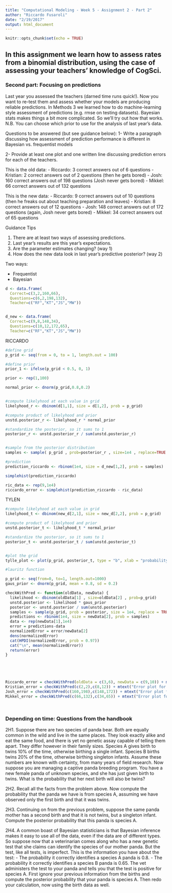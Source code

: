 ```yaml
---
title: "Computational Modeling - Week 5 - Assignment 2 - Part 2"
author: "Riccardo Fusaroli"
date: "2/19/2017"
output: html_document
---
```


```r
knitr::opts_chunk$set(echo = TRUE)
```

## In this assignment we learn how to assess rates from a binomial distribution, using the case of assessing your teachers' knowledge of CogSci.

### Second part: Focusing on predictions

Last year you assessed the teachers (darned time runs quick!). Now you want to re-test them and assess whether your models are producing reliable predictions. In Methods 3 we learned how to do machine-learning style assessment of predictions (e.g. rmse on testing datasets). Bayesian stats makes things a bit more complicated. So we'll try out how that works. N.B. You can choose which prior to use for the analysis of last year's data.

Questions to be answered (but see guidance below):
1- Write a paragraph discussing how assessment of prediction performance is different in Bayesian vs. frequentist models


2- Provide at least one plot and one written line discussing prediction errors for each of the teachers.

This is the old data:
- Riccardo: 3 correct answers out of 6 questions
- Kristian: 2 correct answers out of 2 questions (then he gets bored)
- Josh: 160 correct answers out of 198 questions (Josh never gets bored)
- Mikkel: 66 correct answers out of 132 questions

This is the new data:
- Riccardo: 9 correct answers out of 10 questions (then he freaks out about teaching preparation and leaves)
- Kristian: 8 correct answers out of 12 questions
- Josh: 148 correct answers out of 172 questions (again, Josh never gets bored)
- Mikkel: 34 correct answers out of 65 questions

Guidance Tips

1. There are at least two ways of assessing predictions.
2. Last year's results are this year's expectations.
3. Are the parameter estimates changing? (way 1)
4. How does the new data look in last year's predictive posterior? (way 2)

Two ways: 

- Frequentist 
- Bayesian 
```r
d <- data.frame(
  Correct=c(3,2,160,66),
  Questions=c(6,2,198,132),
  Teacher=c("RF","KT","JS","MW"))



```


```r
d_new <- data.frame(
  Correct=c(9,8,148,34),
  Questions=c(10,12,172,65),
  Teacher=c("RF","KT","JS","MW"))
```


RICCARDO

```r
#define grid
p_grid <- seq(from = 0, to = 1, length.out = 100)

#define prior
prior_1 <- ifelse(p_grid < 0.5, 0, 1)

prior <- rep(1,100)

normal_prior <- dnorm(p_grid,0.8,0.2)


#compute likelyhood at each value in grid
likelyhood_r <- dbinom(d[1,1], size = d[1,2], prob = p_grid)

#compute product of likelyhood and prior
unstd.posterior_r <- likelyhood_r * normal_prior

#standardize the posterior, so it sums to 1
posterior_r <- unstd.posterior_r / sum(unstd.posterior_r)


#sample from the posterior distribution 
samples <- sample( p_grid , prob=posterior_r , size=1e4 , replace=TRUE )

#prediction
prediction_riccardo <- rbinom(1e4, size = d_new[1,2], prob = samples)

simplehist(prediction_riccardo)


```

```r
ric_data <- rep(9,1e4)
riccardo_error <- simplehist(prediction_riccardo - ric_data) 
```

TYLEN


```r
#compute likelyhood at each value in grid
likelyhood_t <- dbinom(new_d[2,1], size = new_d[2,2], prob = p_grid)

#compute product of likelyhood and prior
unstd.posterior_t <- likelyhood_t * normal_prior

#standardize the posterior, so it sums to 1
posterior_t <- unstd.posterior_t / sum(unstd.posterior_t)


#plot the grid
tylle_plot <- plot(p_grid, posterior_t, type = "b", xlab = "probability of correct", ylab = "posterior probability") + mtext("Tylle plot - 100 points - normal prior")
```



```r
#lauritz function 

p_grid <- seq(from=0, to=1, length.out=1000)
gaus_prior <- dnorm(p_grid, mean = 0.8, sd = 0.2)

checkWithPred <- function(oldData, newData) {
  likelihood <- dbinom(oldData[1] , size=oldData[2] , prob=p_grid)
  unstd.posterior <- likelihood * gaus_prior
  posterior <- unstd.posterior / sum(unstd.posterior)
  samples <- sample(p_grid, prob = posterior, size = 1e4, replace = TRUE)
  predictions <- rbinom(1e4, size = newData[2], prob = samples)
  data <- rep(newData[1],1e4)
  error = predictions-data
  normalizedError = error/newData[2]
  dens(normalizedError)
  cat(HPDI(normalizedError, prob = 0.97))
  cat("\n", mean(normalizedError))
  return(error)
}





Riccardo_error = checkWithPred(oldData = c(3,6), newData = c(9,10)) + mtext("Error plot for Riccardo's knowledge")
Kristian_error = checkWithPred(c(2,2),c(8,12)) + mtext("Error plot for Kristian's knowledge")
Josh_error = checkWithPred(c(160,198),c(148,172)) + mtext("Error plot for Josh's knowledge")
Mikkel_error = checkWithPred(c(66,132),c(34,65)) + mtext("Error plot for Mikkel's knowledge")




```



### Depending on time: Questions from the handbook
2H1. Suppose there are two species of panda bear. Both are equally common in the wild and live in the same places. They look exactly alike and eat the same food, and there is yet no genetic assay capable of telling them apart. They differ however in their family sizes. Species A gives birth to twins 10% of the time, otherwise birthing a single infant. Species B births twins 20% of the time, otherwise birthing singleton infants. Assume these numbers are known with certainty, from many years of field research.
Now suppose you are managing a captive panda breeding program. You have a new female panda of unknown species, and she has just given birth to twins. What is the probability that her next birth will also be twins?

2H2. Recall all the facts from the problem above. Now compute the probability that the panda we have is from species A, assuming we have observed only the first birth and that it was twins.

2H3. Continuing on from the previous problem, suppose the same panda mother has a second birth and that it is not twins, but a singleton infant. Compute the posterior probability that this panda is species A.

2H4. A common boast of Bayesian statisticians is that Bayesian inference makes it easy to use all of the data, even if the data are of different types. So suppose now that a veterinarian comes along who has a new genetic test that she claims can identify the species of our mother panda. But the test, like all tests, is imperfect. This is the information you have about the test:
- The probability it correctly identifies a species A panda is 0.8.
- The probability it correctly identifies a species B panda is 0.65.
The vet administers the test to your panda and tells you that the test is positive for species A. First ignore your previous information from the births and compute the posterior probability that your panda is species A. Then redo your calculation, now using the birth data as well.
